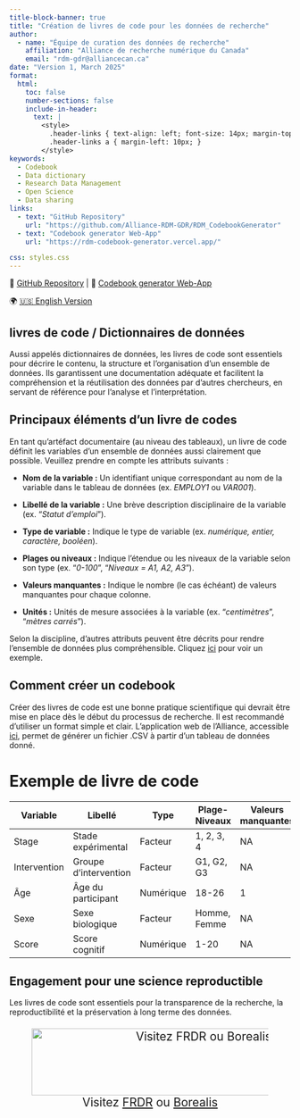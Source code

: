 ```yaml
---
title-block-banner: true
title: "Création de livres de code pour les données de recherche" 
author: 
  - name: "Équipe de curation des données de recherche"
    affiliation: "Alliance de recherche numérique du Canada"
    email: "rdm-gdr@alliancecan.ca"
date: "Version 1, March 2025"
format: 
  html:
    toc: false
    number-sections: false
    include-in-header: 
      text: |
        <style>
          .header-links { text-align: left; font-size: 14px; margin-top: -15px; }
          .header-links a { margin-left: 10px; }
        </style>
keywords: 
  - Codebook
  - Data dictionary
  - Research Data Management
  - Open Science
  - Data sharing
links: 
  - text: "GitHub Repository"
    url: "https://github.com/Alliance-RDM-GDR/RDM_CodebookGenerator"
  - text: "Codebook generator Web-App"
    url: "https://rdm-codebook-generator.vercel.app/"

css: styles.css
---
```


::: {#header-info}
<div class="header-links">
🔗 <a href="https://github.com/Alliance-RDM-GDR/RDM_CodebookGenerator" target="_blank">GitHub Repository</a> |
📄 <a href="https://rdm-codebook-generator.vercel.app/" target="_blank">Codebook generator Web-App</a>
</div>

<div class="language-switch">
🌍 <a href="https://alliance-rdm-gdr.github.io/RDM_CodebookGenerator/RDM_Codebook_en.html" target="_blank">🇺🇸 English Version</a>
</div>
:::


## livres de code / Dictionnaires de données

Aussi appelés dictionnaires de données, les livres de code sont essentiels pour décrire le contenu, la structure et l'organisation d’un ensemble de données. Ils garantissent une documentation adéquate et facilitent la compréhension et la réutilisation des données par d'autres chercheurs, en servant de référence pour l’analyse et l’interprétation.

## Principaux éléments d'un livre de codes

En tant qu’artéfact documentaire (au niveau des tableaux), un livre de code définit les variables d’un ensemble de données aussi clairement que possible. Veuillez prendre en compte les attributs suivants :

::: {.box}
- **Nom de la variable :** Un identifiant unique correspondant au nom de la variable dans le tableau de données (ex. *EMPLOY1* ou *VAR001*).

- **Libellé de la variable :** Une brève description disciplinaire de la variable (ex. "*Statut d'emploi*").

- **Type de variable :** Indique le type de variable (ex. *numérique, entier, caractère, booléen*).

- **Plages ou niveaux :** Indique l’étendue ou les niveaux de la variable selon son type (ex. "*0-100*", "*Niveaux = A1, A2, A3*").

- **Valeurs manquantes :** Indique le nombre (le cas échéant) de valeurs manquantes pour chaque colonne.

- **Unités :** Unités de mesure associées à la variable (ex. "*centimètres*", "*mètres carrés*").
:::

::: {.callout-tip}
Selon la discipline, d'autres attributs peuvent être décrits pour rendre l’ensemble de données plus compréhensible. Cliquez [ici](https://osf.io/925sh) pour voir un exemple.
:::

## Comment créer un codebook

Créer des livres de code est une bonne pratique scientifique qui devrait être mise en place dès le début du processus de recherche. Il est recommandé d’utiliser un format simple et clair. L’application web de l’Alliance, accessible [ici](https://rdm-codebook-generator.vercel.app/), permet de générer un fichier .CSV à partir d’un tableau de données donné.


# Exemple de livre de code

::: {style="text-align: left; font-size: 80%"}
| **Variable**  | **Libellé**          | **Type**  | **Plage-Niveaux** | **Valeurs manquantes** | **Unités** |
|--------------|-----------------------|-----------|-------------------|------------------------|------------|
| Stage        | Stade expérimental    | Facteur   | 1, 2, 3, 4        | NA                     | NA         |
| Intervention | Groupe d’intervention | Facteur   | G1, G2, G3        | NA                     | NA         |
| Âge          | Âge du participant    | Numérique | 18-26             | 1                      | Années     |
| Sexe         | Sexe biologique       | Facteur   | Homme, Femme      | NA                     | NA         |
| Score        | Score cognitif        | Numérique | 1-20              | NA                     | AU         |
:::


::: {.callout-tip}
## Engagement pour une science reproductible
Les livres de code sont essentiels pour la transparence de la recherche, la reproductibilité et la préservation à long terme des données. 
:::

::: {style="text-align: center;font-size: 150%"}
![Visitez [FRDR](https://www.frdr-dfdr.ca/repo/) ou [Borealis](https://borealisdata.ca/)](images/Repositories_Logo.png){fig-alt="Logos de deux dépôts de données de recherche canadiens : FRDR (Federated Research Data Repository) et Borealis. Le logo de FRDR présente un motif géométrique de carrés jaunes formant un losange, avec le nom du dépôt en texte noir et or. Le logo de Borealis inclut une représentation artistique des aurores boréales au-dessus des montagnes et d’un lac, avec le nom du dépôt en texte blanc en gras." fig-align="center" width="600" height="120"}
:::
